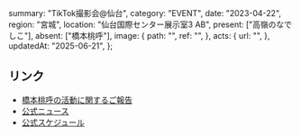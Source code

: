   summary: "TikTok撮影会@仙台",
  category: "EVENT",
  date: "2023-04-22",
  region: "宮城",
  location: "仙台国際センター展示室3 AB",
  present: ["高嶺のなでしこ"],
  absent: ["橋本桃呼"],
  image: {
    path: "",
    ref: "",
  },
  acts: {
    url: "",
  },
  updatedAt: "2025-06-21",
};

## リンク

- [橋本桃呼の活動に関するご報告](https://takanenonadeshiko.jp/?p=954)
- [公式ニュース](https://takanenonadeshiko.jp/?p=788)
- [公式スケジュール](https://takanenonadeshiko.jp/?p=918)
